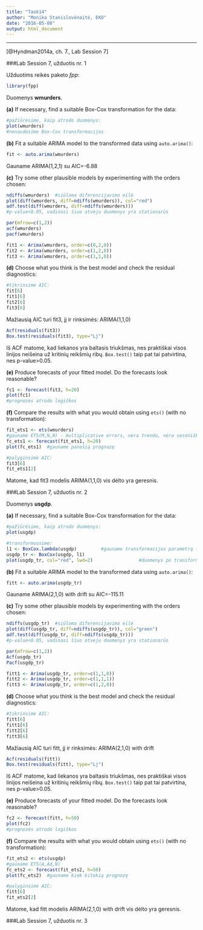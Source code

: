 ```yaml
---
title: "Task14"
author: "Monika Stanislovėnaitė, EKO"
date: "2016-05-08"
output: html_document
---
```

---

[@Hyndman2014a, ch. 7., Lab Session 7]  

###Lab Session 7, užduotis nr. 1  


Užduotims reikės paketo *fpp*:
```r
library(fpp)
```

Duomenys **wmurders**.  
  
**(a)** If necessary, find a suitable Box-Cox transformation for the data:
```r
#pažiūrėsime, kaip atrodo duomenys:
plot(wmurders)
#nenaudosime Box-Cox transformacijos
```

**(b)** Fit a suitable ARIMA model to the transformed data using
`auto.arima()`:
```r
fit <- auto.arima(wmurders)
```
Gauname ARIMA(1,2,1) su AIC=-6.88

**(c)** Try some other plausible models by experimenting with the
orders chosen:
```r
ndiffs(wmurders)  #siūloma diferencijavimo eilė
plot(diff(wmurders, diff=ndiffs(wmurders)), col="red") 
adf.test(diff(wmurders, diff=ndiffs(wmurders)))
#p-value<0.05, vadinasi šiuo atveju duomenys yra stationarūs

par(mfrow=c(1,2))
acf(wmurders)
pacf(wmurders)

fit1 <- Arima(wmurders, order=c(0,2,0))
fit2 <- Arima(wmurders, order=c(1,2,0))
fit3 <- Arima(wmurders, order=c(1,1,0))
```

**(d)** Choose what you think is the best model and check the residual
diagnostics:
```r
#tikrinsime AIC:
fit[6]
fit1[6]
fit2[6]
fit3[6]
```
Mažiausią AIC turi fit3, jį ir rinksimės: ARIMA(1,1,0)  
```r
Acf(residuals(fit3))
Box.test(residuals(fit3), type="Lj")
```
Iš ACF matome, kad liekanos yra baltasis triukšmas, nes praktiškai visos linijos neišeina už kritinių reikšmių ribų. `Box.test()` taip pat tai patvirtina, nes p-value>0.05.  

**(e)** Produce forecasts of your fitted model. Do the forecasts look
reasonable?
```r
fc1 <- forecast(fit3, h=20)
plot(fc1)
#prognozės atrodo logiškos
```

**(f)** Compare the results with what you would obtain using `ets()` (with no transformation):
```r
fit_ets1 <- ets(wmurders)
#gauname ETS(M,N,N) - multiplicative errors, nėra trendo, nėra sezoniškumo
fc_ets1 <- forecast(fit_ets1, h=20)
plot(fc_ets1)  #gauname panašią prognozę

#palyginsime AIC:
fit3[6]
fit_ets1[2]
```
Matome, kad fit3 modelis ARIMA(1,1,0) vis dėlto yra geresnis.  
  
  
###Lab Session 7, užduotis nr. 2  

Duomenys **usgdp**.  

**(a)** If necessary, find a suitable Box-Cox transformation for the data:
```r
#pažiūrėsime, kaip atrodo duomenys:
plot(usgdp)

#transformuosime:
l1 <- BoxCox.lambda(usgdp)         #gauname transformacijos parametrą (0.37)
usgdp_tr <- BoxCox(usgdp, l1)
plot(usgdp_tr, col="red", lwd=2)                 #duomenys po transformacijos
```

**(b)** Fit a suitable ARIMA model to the transformed data using
`auto.arima()`:
```r
fitt <- auto.arima(usgdp_tr)
```
Gauname ARIMA(2,1,0) with drift su AIC=-115.11

**(c)** Try some other plausible models by experimenting with the
orders chosen:
```r
ndiffs(usgdp_tr)  #siūloma diferencijavimo eilė
plot(diff(usgdp_tr, diff=ndiffs(usgdp_tr)), col="green") 
adf.test(diff(usgdp_tr, diff=ndiffs(usgdp_tr)))
#p-value<0.05, vadinasi šiuo atveju duomenys yra stationarūs

par(mfrow=c(1,2))
Acf(usgdp_tr)
Pacf(usgdp_tr)

fitt1 <- Arima(usgdp_tr, order=c(1,1,0))
fitt2 <- Arima(usgdp_tr, order=c(1,1,1))
fitt3 <- Arima(usgdp_tr, order=c(1,2,0))
```

**(d)** Choose what you think is the best model and check the residual
diagnostics:
```r
#tikrinsime AIC:
fitt[6]
fitt1[6]
fitt2[6]
fitt3[6]
```
Mažiausią AIC turi fitt, jį ir rinksimės: ARIMA(2,1,0) with drift  
```r
Acf(residuals(fitt))
Box.test(residuals(fitt), type="Lj")
```
Iš ACF matome, kad liekanos yra baltasis triukšmas, nes praktiškai visos linijos neišeina už kritinių reikšmių ribų. `Box.test()` taip pat tai patvirtina, nes p-value>0.05.  

**(e)** Produce forecasts of your fitted model. Do the forecasts look
reasonable?
```r
fc2 <- forecast(fitt, h=50)
plot(fc2)
#prognozės atrodo logiškos
```

**(f)** Compare the results with what you would obtain using `ets()` (with no transformation):
```r
fit_ets2 <- ets(usgdp)
#gauname ETS(A,Ad,N)
fc_ets2 <- forecast(fit_ets2, h=50)
plot(fc_ets2)  #gauname kiek kitokią prognozę

#palyginsime AIC:
fitt[6]
fit_ets2[2]
```
Matome, kad fitt modelis ARIMA(2,1,0) with drift vis dėlto yra geresnis.  
  
  
###Lab Session 7, užduotis nr. 3  
  
